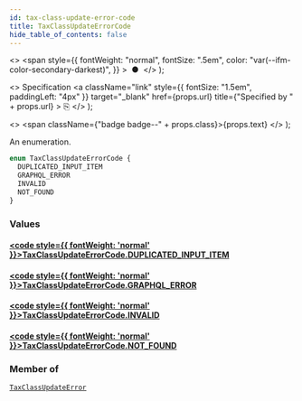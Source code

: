 ```yaml
---
id: tax-class-update-error-code
title: TaxClassUpdateErrorCode
hide_table_of_contents: false
---
```


  <>
    <span
      style={{
        fontWeight: "normal",
        fontSize: ".5em",
        color: "var(--ifm-color-secondary-darkest)",
      }}
    >
      &nbsp;●&nbsp;
    </span>
  </>
);

  <>
    Specification
    <a
      className="link"
      style={{ fontSize: "1.5em", paddingLeft: "4px" }}
      target="\_blank"
      href={props.url}
      title={"Specified by " + props.url}
    >
      ⎘
    </a>
  </>
);

  <>
    <span className={"badge badge--" + props.class}>{props.text}</span>
  </>
);

An enumeration.

```graphql
enum TaxClassUpdateErrorCode {
  DUPLICATED_INPUT_ITEM
  GRAPHQL_ERROR
  INVALID
  NOT_FOUND
}
```

### Values

#### [<code style={{ fontWeight: 'normal' }}>TaxClassUpdateErrorCode.<b>DUPLICATED_INPUT_ITEM</b></code>](#)

>

#### [<code style={{ fontWeight: 'normal' }}>TaxClassUpdateErrorCode.<b>GRAPHQL_ERROR</b></code>](#)

>

#### [<code style={{ fontWeight: 'normal' }}>TaxClassUpdateErrorCode.<b>INVALID</b></code>](#)

>

#### [<code style={{ fontWeight: 'normal' }}>TaxClassUpdateErrorCode.<b>NOT_FOUND</b></code>](#)

>

### Member of

[`TaxClassUpdateError`](../../api-reference/taxes/objects/tax-class-update-error) <Badge class="secondary" text="object"/>
